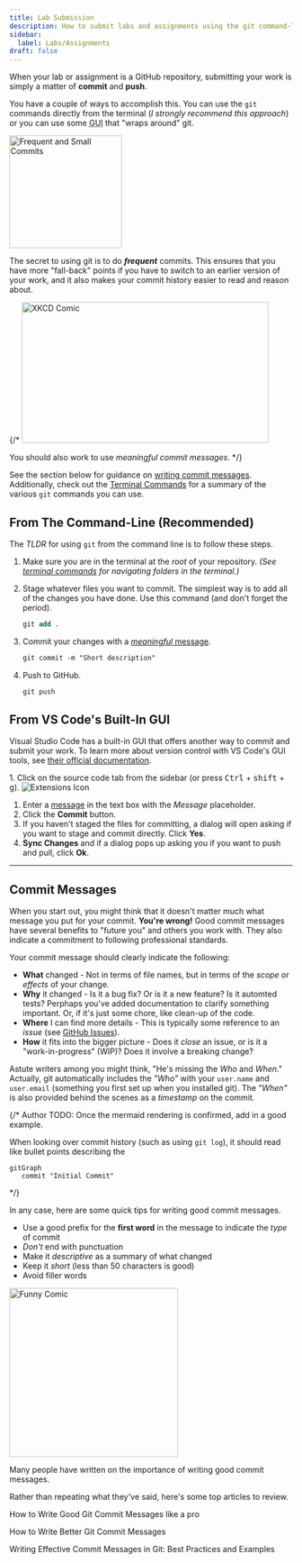 ```yaml
---
title: Lab Submission
description: How to submit labs and assignments using the git command-line tools.
sidebar:
  label: Labs/Assignments
draft: false
---
```



When your lab or assignment is a GitHub repository, submitting your work is simply a matter of **commit** and **push**.

You have a couple of ways to accomplish this. You can use the `git` commands directly from the terminal (*I strongly recommend this approach*) or you can use some <abbr title="Graphical User Interface">GUI</abbr> that "wraps around" git.

<Aside>

<Image src={versionControl} alt="Frequent and Small Commits" class="float-end pl-3" width="200" />

The secret to using git is to do ***frequent*** commits. This ensures that you have more "fall-back" points if you have to switch to an earlier version of your work, and it also makes your commit history easier to read and reason about.

{/* <Image src="https://imgs.xkcd.com/comics/git_commit.png" alt="XKCD Comic" class="float-start pr-3" width="439" height="250" />

You should also work to use *meaningful commit messages*. */}
</Aside>

See the section below for guidance on [writing commit messages](#commit-messages). Additionally, check out the [Terminal Commands](/CPSC-1520/reference/1000/#git/) for a summary of the various `git` commands you can use.

## From The Command-Line (Recommended)

The *TLDR* for using `git` from the command line is to follow these steps.

<Steps>

1. Make sure you are in the terminal at the *root* of your repository. *(See [terminal commands](/CPSC-1520/reference/1000#navigating-the-terminal/) for navigating folders in the terminal.)*
1. Stage whatever files you want to commit. The simplest way is to add all of the changes you have done. Use this command (and don't forget the period).

   ```ps
   git add .
   ```

1. Commit your changes with a [*meaningful* message](#commit-messages).

   ```ps
   git commit -m "Short description"
   ```

1. Push to GitHub.

   ```ps
   git push
   ```
</Steps>

## From VS Code's Built-In GUI

Visual Studio Code has a built-in GUI that offers another way to commit and submit your work. To learn more about version control with VS Code's GUI tools, see <a href="https://code.visualstudio.com/docs/sourcecontrol/overview" target="_blank">their official documentation</a>.

<Steps>
1. Click on the source code tab from the sidebar (or press <kbd>Ctrl</kbd> + <kbd>shift</kbd> + <kbd>g</kbd>).

   <Image src={SourceCode} alt="Extensions Icon" />

1. Enter a [message](#commit-messages) in the text box with the *Message* placeholder.
1. Click the **Commit** button.
1. If you haven't staged the files for committing, a dialog will open asking if you want to stage and commit directly. Click **Yes**.
1. **Sync Changes** and if a dialog pops up asking you if you want to push and pull, click **Ok**.
</Steps>

----

## Commit Messages

When you start out, you might think that it doesn't matter much what message you put for your commit. **You're wrong!** Good commit messages have several benefits to "future you" and others you work with. They also indicate a commitment to following professional standards.

Your commit message should clearly indicate the following:

- **What** changed - Not in terms of file names, but in terms of the *scope* or *effects* of your change.
- **Why** it changed - Is it a bug fix? Or is it a new feature? Is it automted tests? Perphaps you've added documentation to clarify something important. Or, if it's just some chore, like clean-up of the code.
- **Where** I can find more details - This is typically some reference to an *issue* (see <a target="_blank" href="">GitHub Issues</a>).
- **How** it fits into the bigger picture - Does it *close* an issue, or is it a "work-in-progress" (WIP)? Does it involve a breaking change?

Astute writers among you might think, "He's missing the *Who* and *When*." Actually, git automatically includes the *"Who"* with your `user.name` and `user.email` (something you first set up when you installed git). The *"When"* is also provided behind the scenes as a *timestamp* on the commit.

{/* 
Author TODO: Once the mermaid rendering is confirmed, add in a good example.

When looking over commit history (such as using `git log`), it should read like bullet points describing the 

```mermaid
gitGraph
   commit "Initial Commit"
```
*/}

In any case, here are some quick tips for writing good commit messages.

- Use a good prefix for the **first word** in the message to indicate the *type* of commit
- *Don't* end with punctuation
- Make it *descriptive* as a summary of what changed
- Keep it *short* (less than 50 characters is good)
- Avoid filler words

<Aside type="tip" title="Further Reading">
   <img src="https://imgs.xkcd.com/comics/git_commit.png" alt="Funny Comic" class="float-end ml-3" width="300" />

   Many people have written on the importance of writing good commit messages.
   
   Rather than repeating what they've said, here's some top articles to review.

   <LinkButton href="https://medium.com/front-end-weekly/how-to-write-good-git-commit-messages-like-a-pro-2c12f01569d9" target="_blank">How to Write Good Git Commit Messages like a pro</LinkButton>

   <LinkButton href="https://www.freecodecamp.org/news/how-to-write-better-git-commit-messages/" target="_blank">How to Write Better Git Commit Messages</LinkButton>

   <LinkButton href="https://www.pullrequest.com/blog/mastering-the-art-of-git-commit-messages/" target="_blank">Writing Effective Commit Messages in Git: Best Practices and Examples</LinkButton>
</Aside>

